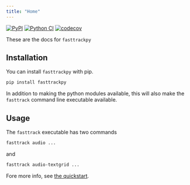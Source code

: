 ```yaml
---
title: "Home"
---
```

[![PyPI](https://img.shields.io/pypi/v/fasttrackpy)](https://pypi.org/project/fasttrackpy/)
[![Python CI](https://github.com/JoFrhwld/fasttrackpy/actions/workflows/test-and-run.yml/badge.svg)](https://github.com/JoFrhwld/fasttrackpy/actions/workflows/test-and-run.yml) [![codecov](https://codecov.io/gh/FastTrackiverse/fasttrackpy/graph/badge.svg?token=GOAWY4B5C8)](https://codecov.io/gh/FastTrackiverse/fasttrackpy) 

These are the docs for `fasttrackpy`

## Installation

You can install `fasttrackpy` with pip.

```bash
pip install fasttrackpy
```

In addition to making the python modules available, this will also make the `fasttrack` command line executable available.

## Usage
The `fasttrack` executable has two commands

```bash
fasttrack audio ...
```

and 

```bash
fasttrack audio-textgrid ...
```

Fore more info, see [the quickstart](usage/getting_started.qmd).